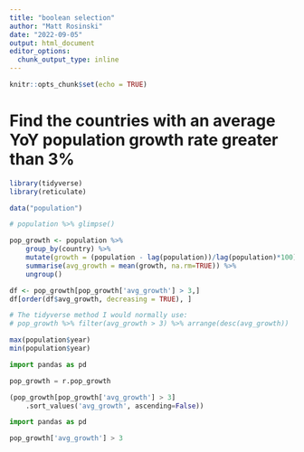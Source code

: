 ```yaml
---
title: "boolean selection"
author: "Matt Rosinski"
date: "2022-09-05"
output: html_document
editor_options: 
  chunk_output_type: inline
---
```


```r
knitr::opts_chunk$set(echo = TRUE)
```

# Find the countries with an average YoY population growth rate greater than 3%
```r
library(tidyverse)
library(reticulate)

data("population")

# population %>% glimpse()

pop_growth <- population %>% 
    group_by(country) %>%
    mutate(growth = (population - lag(population))/lag(population)*100) %>%
    summarise(avg_growth = mean(growth, na.rm=TRUE)) %>%
    ungroup()

df <- pop_growth[pop_growth['avg_growth'] > 3,]
df[order(df$avg_growth, decreasing = TRUE), ]

# The tidyverse method I would normally use:
# pop_growth %>% filter(avg_growth > 3) %>% arrange(desc(avg_growth))

```
```r
max(population$year)
min(population$year)

```

```python
import pandas as pd

pop_growth = r.pop_growth

(pop_growth[pop_growth['avg_growth'] > 3]
    .sort_values('avg_growth', ascending=False))

```

```python
import pandas as pd

pop_growth['avg_growth'] > 3

```


